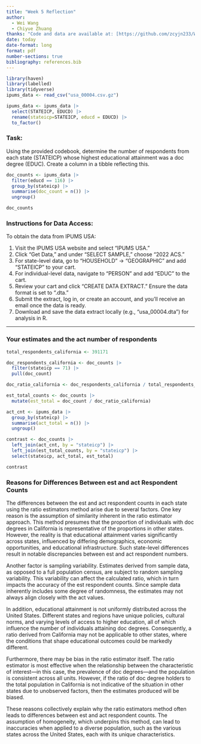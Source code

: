 ```yaml
---
title: "Week 5 Reflection"
author: 
  - Wei Wang
  - Chiyue Zhuang
thanks: "Code and data are available at: [https://github.com/zcyjn233/Week-5-reflection)."
date: today
date-format: long
format: pdf
number-sections: true
bibliography: references.bib
---
```


```r
library(haven)
library(labelled)
library(tidyverse)
ipums_data <- read_csv("usa_00004.csv.gz")

ipums_data <- ipums_data |>
  select(STATEICP, EDUCD) |>
  rename(stateicp=STATEICP, educd = EDUCD) |>
  to_factor()
```

### Task:

Using the provided codebook, determine the number of respondents from each state (STATEICP) whose highest educational attainment was a doc degree (EDUC). Create a column in a tibble reflecting this.

```r
doc_counts <- ipums_data |>
  filter(educd == 116) |>
  group_by(stateicp) |>
  summarise(doc_count = n()) |>
  ungroup()

doc_counts
```

### Instructions for Data Access:

To obtain the data from IPUMS USA:

1.  Visit the IPUMS USA website and select "IPUMS USA."
2.  Click "Get Data," and under "SELECT SAMPLE," choose "2022 ACS."
3.  For state-level data, go to "HOUSEHOLD" → "GEOGRAPHIC" and add "STATEICP" to your cart.
4.  For individual-level data, navigate to "PERSON" and add "EDUC" to the cart.
5.  Review your cart and click "CREATE DATA EXTRACT." Ensure the data format is set to ".dta."
6.  Submit the extract, log in, or create an account, and you'll receive an email once the data is ready.
7.  Download and save the data extract locally (e.g., "usa_00004.dta") for analysis in R.

------------------------------------------------------------------------

### Your estimates and the act number of respondents

```r
total_respondents_california <- 391171

doc_respondents_california <- doc_counts |>
  filter(stateicp == 71) |>
  pull(doc_count)

doc_ratio_california <- doc_respondents_california / total_respondents_california

est_total_counts <- doc_counts |>
  mutate(est_total = doc_count / doc_ratio_california)

act_cnt <- ipums_data |>
  group_by(stateicp) |>
  summarise(act_total = n()) |>  
  ungroup()

contrast <- doc_counts |>
  left_join(act_cnt, by = "stateicp") |>
  left_join(est_total_counts, by = "stateicp") |>
  select(stateicp, act_total, est_total)

contrast
```

### Reasons for Differences Between est and act Respondent Counts

The differences between the est and act respondent counts in each state using the ratio estimators method arise due to several factors. One key reason is the assumption of similarity inherent in the ratio estimator approach. This method presumes that the proportion of individuals with doc degrees in California is representative of the proportions in other states. However, the reality is that educational attainment varies significantly across states, influenced by differing demographics, economic opportunities, and educational infrastructure. Such state-level differences result in notable discrepancies between est and act respondent numbers.

Another factor is sampling variability. Estimates derived from sample data, as opposed to a full population census, are subject to random sampling variability. This variability can affect the calculated ratio, which in turn impacts the accuracy of the est respondent counts. Since sample data inherently includes some degree of randomness, the estimates may not always align closely with the act values.

In addition, educational attainment is not uniformly distributed across the United States. Different states and regions have unique policies, cultural norms, and varying levels of access to higher education, all of which influence the number of individuals attaining doc degrees. Consequently, a ratio derived from California may not be applicable to other states, where the conditions that shape educational outcomes could be markedly different.

Furthermore, there may be bias in the ratio estimator itself. The ratio estimator is most effective when the relationship between the characteristic of interest—in this case, the prevalence of doc degrees—and the population is consistent across all units. However, if the ratio of doc degree holders to the total population in California is not indicative of the situation in other states due to unobserved factors, then the estimates produced will be biased.

These reasons collectively explain why the ratio estimators method often leads to differences between est and act respondent counts. The assumption of homogeneity, which underpins this method, can lead to inaccuracies when applied to a diverse population, such as the various states across the United States, each with its unique characteristics.
